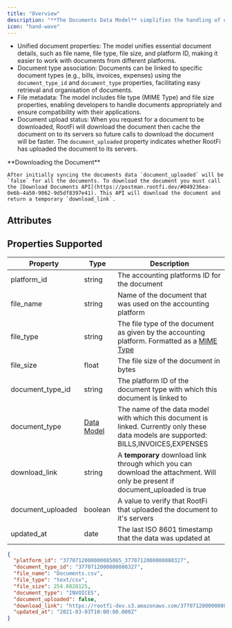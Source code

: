 ```yaml
---
title: "Overview"
description: "**The Documents Data Model** simplifies the handling of document documents across various accounting platforms, providing a standardised approach to accessing and managing document-related information."
icon: "hand-wave"
---
```


- Unified document properties: The model unifies essential document details, such as file name, file type, file size, and platform ID, making it easier to work with documents from different platforms.
- Document type association: Documents can be linked to specific document types (e.g., bills, invoices, expenses) using the `document_type_id` and `document_type` properties, facilitating easy retrieval and organisation of documents.
- File metadata: The model includes file type (MIME Type) and file size properties, enabling developers to handle documents appropriately and ensure compatibility with their applications.
- Document upload status: When you request for a document to be downloaded, RootFi will download the document then cache the document on to its servers so future calls to download the document will be faster. The `document_uploaded` property indicates whether RootFi has uploaded the document to its servers.

<Note>
    **Downloading the Document**

    After initially syncing the documents data `document_uploaded` will be `false` for all the documents. To download the document you must call the [Download Documents API](https://postman.rootfi.dev/#049236ea-0e6b-4a50-9062-9d5df8397e41). This API will download the document and return a temporary `download_link`.

</Note>

## Attributes

<Snippet file="documents_snippet.mdx" />

## Properties Supported

| Property          | Type                                  | Description                                                                                                                                                                      |
| ----------------- | ------------------------------------- | -------------------------------------------------------------------------------------------------------------------------------------------------------------------------------- |
| platform_id       | string                                | The accounting platforms ID for the document                                                                                                                                     |
| file_name         | string                                | Name of the document that was used on the accounting platform                                                                                                                    |
| file_type         | string                                | The file type of the document as given by the accounting platform. Formatted as a [MIME Type](https://developer.mozilla.org/en-US/docs/Web/HTTP/Basics%5Fof%5FHTTP/MIME%5Ftypes) |
| file_size         | float                                 | The file size of the document in bytes                                                                                                                                           |
| document_type_id  | string                                | The platform ID of the document type with which this document is linked to                                                                                                       |
| document_type     | [Data Model](/docs/enums#data-models) | The name of the data model with which this document is linked. Currently only these data models are supported: BILLS,INVOICES,EXPENSES                                           |
| download_link     | string                                | A **temporary** download link through which you can download the attachment. Will only be present if document_uploaded is true                                                   |
| document_uploaded | boolean                               | A value to verify that RootFi that uploaded the document to it's servers                                                                                                         |
| updated_at        | date                                  | The last ISO 8601 timestamp that the data was updated at                                                                                                                         |

<ResponseExample name="The Bank Transaction Object" >

```json The Document Response Object
{
  "platform_id": "3770712000000085065_3770712000000080327",
  "document_type_id": "3770712000000080327",
  "file_name": "Documents.csv",
  "file_type": "text/csv",
  "file_size": 254.8828125,
  "document_type": "INVOICES",
  "document_uploaded": false,
  "download_link": "https://rootfi-dev.s3.amazonaws.com/3770712000000085065_3770712000000080327",
  "updated_at": "2021-03-03T10:00:00.000Z"
}
```

</ResponseExample>
